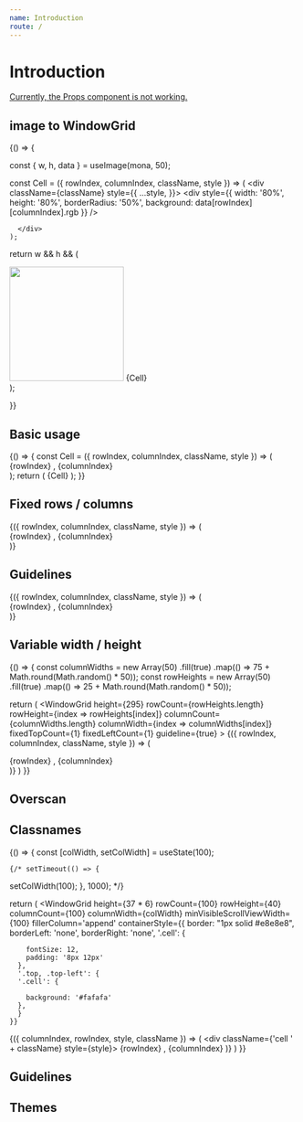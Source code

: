 ```yaml
---
name: Introduction
route: /
---
```



# Introduction

<Props of={WindowGrid} />

[Currently, the Props component is not working.](https://github.com/pedronauck/docz/issues/717)

## image to WindowGrid

<Playground>
{() => {

  
  const { w, h, data } = useImage(mona, 50);

  const Cell = ({ rowIndex, columnIndex, className, style }) => (
      <div className={className} style={{ ...style,  }}>
        <div style={{ width: '80%', height: '80%', borderRadius: '50%', background: data[rowIndex][columnIndex].rgb }} />
        
      </div>
    );

    
  

  return w && h && (
    <div>
      <img src={mona} width='200' />
    <WindowGrid
      height={400}
      columnCount={w}
      columnWidth={20}
      rowCount={h}
      rowHeight={20}
      overscanCount={3}
      >
      {Cell}
    </WindowGrid>
    </div>
  );

}}
</Playground>



## Basic usage

<Playground>
{() => {
  const Cell = ({ rowIndex, columnIndex, className, style }) => (
      <div className={className} style={style}>
        {rowIndex} , {columnIndex}
      </div>
    );
  return (
    <WindowGrid
      height={295}
      rowCount={100}
      rowHeight={40}
      columnCount={100}
      columnWidth={100}
    >
    {Cell}
    </WindowGrid>
  );
}}
</Playground>

## Fixed rows / columns

<Playground>
<WindowGrid
  height={295}
  rowCount={100}
  rowHeight={40}
  columnCount={100}
  columnWidth={100}
  fixedTopCount={1}
  fixedLeftCount={1}
>
{({ rowIndex, columnIndex, className, style }) => (
  <div className={className} style={style}>
    {rowIndex} , {columnIndex}
  </div>
)}
</WindowGrid>
</Playground>


## Guidelines

<Playground>
<WindowGrid
  height={295}
  rowCount={100}
  rowHeight={40}
  columnCount={100}
  columnWidth={100}
  fixedTopCount={1}
  fixedLeftCount={1}
  guideline={true}
>
{({ rowIndex, columnIndex, className, style }) => (
  <div className={className} style={style}>
    {rowIndex} , {columnIndex}
  </div>
)}
</WindowGrid>
</Playground>

## Variable width / height

<Playground>
{() => {
  const columnWidths = new Array(50)
    .fill(true)
    .map(() => 75 + Math.round(Math.random() * 50));
  const rowHeights = new Array(50)
    .fill(true)
    .map(() => 25 + Math.round(Math.random() * 50));

  return (
    <WindowGrid
      height={295}
      rowCount={rowHeights.length}
      rowHeight={index => rowHeights[index]}
      columnCount={columnWidths.length}
      columnWidth={index => columnWidths[index]}
      fixedTopCount={1}
      fixedLeftCount={1}
      guideline={true}
    >
    {({ rowIndex, columnIndex, className, style }) => (
      <div className={className} style={style}>
        {rowIndex} , {columnIndex}
      </div>
    )}
    </WindowGrid>
  )
}}
</Playground>

## Overscan


## Classnames



<Playground>
  {() => {
    const [colWidth, setColWidth] = useState(100);

    {/* setTimeout(() => {
setColWidth(100);
    }, 1000); */}

return (
  <WindowGrid
    height={37 * 6}
    rowCount={100}
    rowHeight={40}
    columnCount={100}
    columnWidth={colWidth}
    minVisibleScrollViewWidth={100}
    fillerColumn='append'
    containerStyle={{
      border: "1px solid #e8e8e8",
      borderLeft: 'none',
      borderRight: 'none',
      '.cell': {
        
        fontSize: 12,
        padding: '8px 12px'
      },
      '.top, .top-left': {
      '.cell': {
        
        background: '#fafafa'
      },
      }
    }}
    
    
  >
  {({ columnIndex, rowIndex, style, className }) => (
    <div className={'cell ' + className} style={style}>
      {rowIndex} , {columnIndex}
    </div>
  )}
  </WindowGrid>
)
  }}

</Playground>





## Guidelines



## Themes